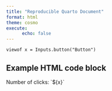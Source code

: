 ---
title: "Reproducible Quarto Document"
format: html
theme: cosmo
execute:
      echo: false
---

```{ojs}
viewof x = Inputs.button("Button")
```

```{=html}
<div>
<h2> Example HTML code block </h2>

Number of clicks: `${x}`

<div>
```